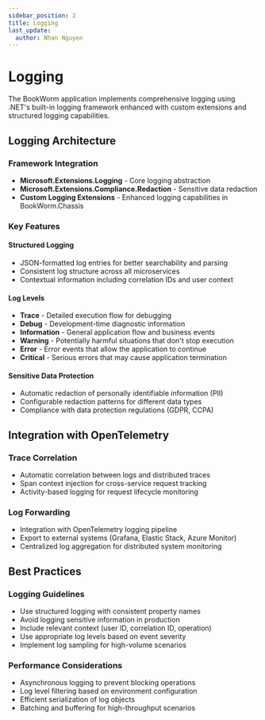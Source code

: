 ```yaml
---
sidebar_position: 2
title: Logging
last_update:
  author: Nhan Nguyen
---
```


# Logging

The BookWorm application implements comprehensive logging using .NET's built-in logging framework enhanced with custom extensions and structured logging capabilities.

## Logging Architecture

### Framework Integration
- **Microsoft.Extensions.Logging** - Core logging abstraction
- **Microsoft.Extensions.Compliance.Redaction** - Sensitive data redaction
- **Custom Logging Extensions** - Enhanced logging capabilities in BookWorm.Chassis

### Key Features

#### Structured Logging
- JSON-formatted log entries for better searchability and parsing
- Consistent log structure across all microservices
- Contextual information including correlation IDs and user context

#### Log Levels
- **Trace** - Detailed execution flow for debugging
- **Debug** - Development-time diagnostic information
- **Information** - General application flow and business events
- **Warning** - Potentially harmful situations that don't stop execution
- **Error** - Error events that allow the application to continue
- **Critical** - Serious errors that may cause application termination

#### Sensitive Data Protection
- Automatic redaction of personally identifiable information (PII)
- Configurable redaction patterns for different data types
- Compliance with data protection regulations (GDPR, CCPA)

## Integration with OpenTelemetry

### Trace Correlation
- Automatic correlation between logs and distributed traces
- Span context injection for cross-service request tracking
- Activity-based logging for request lifecycle monitoring

### Log Forwarding
- Integration with OpenTelemetry logging pipeline
- Export to external systems (Grafana, Elastic Stack, Azure Monitor)
- Centralized log aggregation for distributed system monitoring

## Best Practices

### Logging Guidelines
- Use structured logging with consistent property names
- Avoid logging sensitive information in production
- Include relevant context (user ID, correlation ID, operation)
- Use appropriate log levels based on event severity
- Implement log sampling for high-volume scenarios

### Performance Considerations
- Asynchronous logging to prevent blocking operations
- Log level filtering based on environment configuration
- Efficient serialization of log objects
- Batching and buffering for high-throughput scenarios
